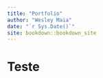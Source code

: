 ```yaml
--- 
title: "Portfolio"
author: "Wesley Maia"
date: "`r Sys.Date()`"
site: bookdown::bookdown_site
---
```


# Teste